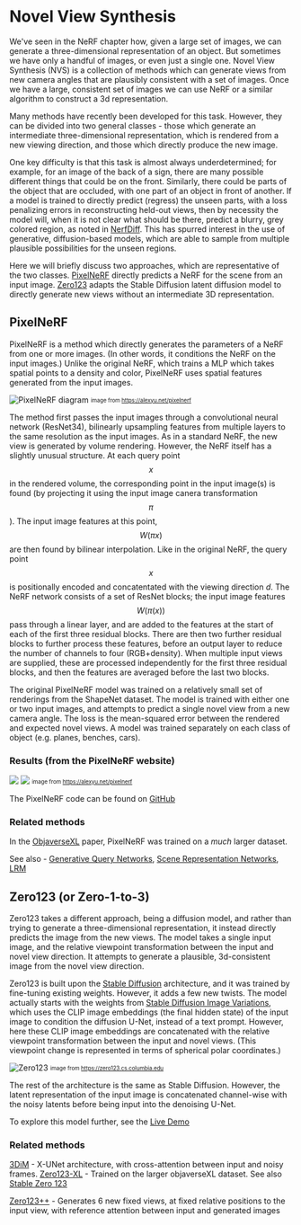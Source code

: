 
# Novel View Synthesis

We've seen in the NeRF chapter how, given a large set of images, we
can generate a three-dimensional representation of an object. But
sometimes we have only a handful of images, or even just a single one.  Novel View
Synthesis (NVS) is a collection of methods which can generate views
from new camera angles that are plausibly consistent with a set of
images. Once we have a large, consistent set of images we can use NeRF
or a similar algorithm to construct a 3d representation.

Many methods have recently been developed for this task. However, they
can be divided into two general classes - those which generate an
intermediate three-dimensional representation, which is rendered from a
new viewing direction, and those which directly produce the new image.

One key difficulty is that this task is almost always underdetermined;
for example, for an image of the back of a sign, there are many
possible different things that could be on the front. Similarly,
there could be parts of the object that are occluded, with one part of
an object in front of another.
If a model is trained to directly predict (regress) the unseen parts,
with a loss penalizing errors in reconstructing held-out views, then
by necessity the model will, when it is not clear what should be
there, predict a blurry, grey colored region, as noted in
[NerfDiff](https://jiataogu.me/nerfdiff/).  This has spurred interest
in the use of generative, diffusion-based models, which are able to
sample from multiple plausible possibilities for the unseen
regions.

Here we will briefly discuss two approaches, which are representative
of the two classes. [PixelNeRF](https://alexyu.net/pixelnerf) directly
predicts a NeRF for the scene from an input
image. [Zero123](https://zero123.cs.columbia.edu/) adapts the Stable
Diffusion latent diffusion model to directly generate new views
without an intermediate 3D representation.


## PixelNeRF

PixelNeRF is a method which directly generates the parameters of a
NeRF from one or more images.  (In other words, it conditions the
NeRF on the input images.)  Unlike the original NeRF, which trains a
MLP which takes spatial points to a density and color, PixelNeRF uses
spatial features generated from the input images.

![PixelNeRF diagram](https://alexyu.net/pixelnerf/img/pipeline.png)
<sub><sup> image from https://alexyu.net/pixelnerf </sup></sub>


The method first passes the input images through a convolutional
neural network (ResNet34), bilinearly upsampling features from multiple layers to the
same resolution as the input images.  As in a standard NeRF, the new
view is generated by volume rendering.  However, the NeRF itself has a
slightly unusual structure. At each query point $$x$$ in the rendered
volume, the corresponding point in the input image(s) is found (by
projecting it using the input image canera transformation $$\pi$$). The
input image features at this point, $$W(\pi x)$$ are then found by
bilinear interpolation. Like in the original NeRF, the query point $$x$$
is positionally encoded and concatentated with the viewing direction
$d$.  The NeRF network consists of a set of ResNet blocks; the input
image features $$W(\pi(x))$$ pass through a linear layer, and are added
to the features at the start of each of the first three residual blocks.  There
are then two further residual blocks to further process these
features, before an output layer to reduce the number of channels to
four (RGB+density). When multiple input views are supplied, these are
processed independently for the first three residual blocks, and then
the features are averaged before the last two blocks.

The original PixelNeRF model was trained on a relatively small set of
renderings from the ShapeNet dataset.  The model is trained with either one or two
input images, and attempts to predict a single novel view from a
new camera angle. The loss is the mean-squared error between the
rendered and expected novel views.  A model was trained separately on
each class of object (e.g. planes, benches, cars).

### Results (from the PixelNeRF website)

![](https://alexyu.net/pixelnerf/img/teaser/single_01_input.png)
![](https://alexyu.net/pixelnerf/img/teaser/single_01.gif)
<sub><sup> image from https://alexyu.net/pixelnerf </sup></sub>


The PixelNeRF code can be found on [GitHub](https://github.com/sxyu/pixel-nerf)

### Related methods

In the [ObjaverseXL](https://arxiv.org/pdf/2307.05663.pdf) paper,
PixelNeRF was trained on a *much* larger dataset.

See also - [Generative Query
Networks](https://deepmind.google/discover/blog/neural-scene-representation-and-rendering/),
[Scene Representation
Networks](https://www.vincentsitzmann.com/srns/),
[LRM](https://arxiv.org/pdf/2311.04400.pdf)


## Zero123 (or Zero-1-to-3)

Zero123 takes a different approach, being a diffusion model, and
rather than trying to generate a three-dimensional representation, it
instead directly predicts the image from the new views. The model
takes a single input image, and the relative viewpoint transformation
between the input and novel view direction. It attempts to generate a plausible,
3d-consistent image from the novel view direction.

Zero123 is built upon the [Stable
Diffusion](https://arxiv.org/abs/2112.10752) architecture, and it was
trained by fine-tuning existing weights.  However, it adds a few new
twists. The model actually starts with the weights from [Stable
Diffusion Image
Variations](https://huggingface.co/spaces/lambdalabs/stable-diffusion-image-variations),
which uses the CLIP image embeddings (the final hidden state) of the
input image to condition the diffusion U-Net, instead of a text
prompt. However, here these CLIP image embeddings are concatenated
with the relative viewpoint transformation between the input and novel views.
(This viewpoint change is represented in terms of spherical polar coordinates.)

![Zero123](https://zero123.cs.columbia.edu/assets/teaser.png)
<sub><sup> image from https://zero123.cs.columbia.edu </sup></sub>


The rest of the architecture is the same as Stable Diffusion. However,
the latent representation of the input image is concatenated
channel-wise with the noisy latents before being input into the
denoising U-Net.

To explore this model further, see the [Live Demo](ce.co/spaces/cvlab/zero123-live)

### Related methods

[3DiM](https://3d-diffusion.github.io/) - X-UNet architecture, with
cross-attention between input and noisy frames.
[Zero123-XL](https://arxiv.org/pdf/2311.13617.pdf) - Trained on the
larger objaverseXL dataset. See also [Stable Zero
123](https://huggingface.co/stabilityai/stable-zero123)

[Zero123++](https://arxiv.org/abs/2310.15110) - Generates 6 new fixed
views, at fixed relative positions to the input view, with reference
attention between input and generated images
